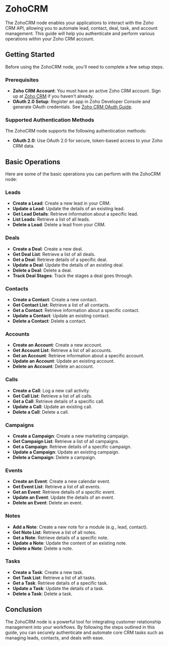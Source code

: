 # ZohoCRM

The ZohoCRM node enables your applications to interact with the Zoho CRM API, allowing you to automate lead, contact, deal, task, and account management. This guide will help you authenticate and perform various operations within your Zoho CRM account.

## Getting Started

Before using the ZohoCRM node, you'll need to complete a few setup steps.

### Prerequisites

- **Zoho CRM Account**: You must have an active Zoho CRM account. Sign up at [Zoho CRM](https://www.zoho.com/crm/) if you haven't already.
- **OAuth 2.0 Setup**: Register an app in Zoho Developer Console and generate OAuth credentials. See [Zoho CRM OAuth Guide](https://www.zoho.com/crm/developer/docs/api/oauth-overview.html).

### Supported Authentication Methods

The ZohoCRM node supports the following authentication methods:

- **OAuth 2.0**: Use OAuth 2.0 for secure, token-based access to your Zoho CRM data.

## Basic Operations

Here are some of the basic operations you can perform with the ZohoCRM node:

### Leads

- **Create a Lead**: Create a new lead in your CRM.
- **Update a Lead**: Update the details of an existing lead.
- **Get Lead Details**: Retrieve information about a specific lead.
- **List Leads**: Retrieve a list of all leads.
- **Delete a Lead**: Delete a lead from your CRM.

### Deals

- **Create a Deal**: Create a new deal.
- **Get Deal List**: Retrieve a list of all deals.
- **Get a Deal**: Retrieve details of a specific deal.
- **Update a Deal**: Update the details of an existing deal.
- **Delete a Deal**: Delete a deal.
- **Track Deal Stages**: Track the stages a deal goes through.

### Contacts

- **Create a Contact**: Create a new contact.
- **Get Contact List**: Retrieve a list of all contacts.
- **Get a Contact**: Retrieve information about a specific contact.
- **Update a Contact**: Update an existing contact.
- **Delete a Contact**: Delete a contact.

### Accounts

- **Create an Account**: Create a new account.
- **Get Account List**: Retrieve a list of all accounts.
- **Get an Account**: Retrieve information about a specific account.
- **Update an Account**: Update an existing account.
- **Delete an Account**: Delete an account.

### Calls

- **Create a Call**: Log a new call activity.
- **Get Call List**: Retrieve a list of all calls.
- **Get a Call**: Retrieve details of a specific call.
- **Update a Call**: Update an existing call.
- **Delete a Call**: Delete a call.

### Campaigns

- **Create a Campaign**: Create a new marketing campaign.
- **Get Campaign List**: Retrieve a list of all campaigns.
- **Get a Campaign**: Retrieve details of a specific campaign.
- **Update a Campaign**: Update an existing campaign.
- **Delete a Campaign**: Delete a campaign.

### Events

- **Create an Event**: Create a new calendar event.
- **Get Event List**: Retrieve a list of all events.
- **Get an Event**: Retrieve details of a specific event.
- **Update an Event**: Update the details of an event.
- **Delete an Event**: Delete an event.

### Notes

- **Add a Note**: Create a new note for a module (e.g., lead, contact).
- **Get Note List**: Retrieve a list of all notes.
- **Get a Note**: Retrieve details of a specific note.
- **Update a Note**: Update the content of an existing note.
- **Delete a Note**: Delete a note.

### Tasks

- **Create a Task**: Create a new task.
- **Get Task List**: Retrieve a list of all tasks.
- **Get a Task**: Retrieve details of a specific task.
- **Update a Task**: Update the details of a task.
- **Delete a Task**: Delete a task.

## Conclusion

The ZohoCRM node is a powerful tool for integrating customer relationship management into your workflows. By following the steps outlined in this guide, you can securely authenticate and automate core CRM tasks such as managing leads, contacts, and deals with ease.
